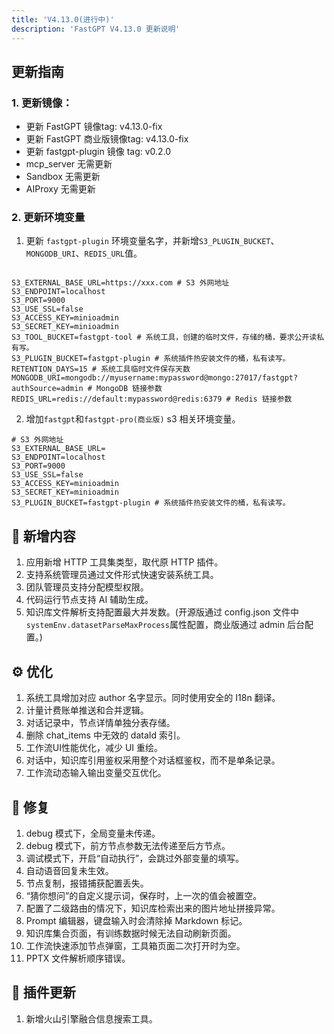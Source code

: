 ```yaml
---
title: 'V4.13.0(进行中)'
description: 'FastGPT V4.13.0 更新说明'
---
```


## 更新指南

### 1. 更新镜像：

- 更新 FastGPT 镜像tag: v4.13.0-fix
- 更新 FastGPT 商业版镜像tag: v4.13.0-fix
- 更新 fastgpt-plugin 镜像 tag: v0.2.0
- mcp_server 无需更新
- Sandbox 无需更新
- AIProxy 无需更新

### 2. 更新环境变量

1. 更新 `fastgpt-plugin` 环境变量名字，并新增`S3_PLUGIN_BUCKET`、`MONGODB_URI`、`REDIS_URL`值。

```

S3_EXTERNAL_BASE_URL=https://xxx.com # S3 外网地址
S3_ENDPOINT=localhost
S3_PORT=9000
S3_USE_SSL=false
S3_ACCESS_KEY=minioadmin
S3_SECRET_KEY=minioadmin
S3_TOOL_BUCKET=fastgpt-tool # 系统工具，创建的临时文件，存储的桶，要求公开读私有写。
S3_PLUGIN_BUCKET=fastgpt-plugin # 系统插件热安装文件的桶，私有读写。
RETENTION_DAYS=15 # 系统工具临时文件保存天数
MONGODB_URI=mongodb://myusername:mypassword@mongo:27017/fastgpt?authSource=admin # MongoDB 链接参数
REDIS_URL=redis://default:mypassword@redis:6379 # Redis 链接参数
```

2. 增加`fastgpt`和`fastgpt-pro(商业版)` s3 相关环境变量。

```
# S3 外网地址
S3_EXTERNAL_BASE_URL= 
S3_ENDPOINT=localhost
S3_PORT=9000
S3_USE_SSL=false
S3_ACCESS_KEY=minioadmin
S3_SECRET_KEY=minioadmin
S3_PLUGIN_BUCKET=fastgpt-plugin # 系统插件热安装文件的桶，私有读写。
```

## 🚀 新增内容

1. 应用新增 HTTP 工具集类型，取代原 HTTP 插件。
2. 支持系统管理员通过文件形式快速安装系统工具。
3. 团队管理员支持分配模型权限。
4. 代码运行节点支持 AI 辅助生成。
5. 知识库文件解析支持配置最大并发数。(开源版通过 config.json 文件中`systemEnv.datasetParseMaxProcess`属性配置，商业版通过 admin 后台配置。)

## ⚙️ 优化

1. 系统工具增加对应 author 名字显示。同时使用安全的 I18n 翻译。
2. 计量计费账单推送和合并逻辑。
3. 对话记录中，节点详情单独分表存储。
4. 删除 chat_items 中无效的 dataId 索引。
5. 工作流UI性能优化，减少 UI 重绘。
6. 对话中，知识库引用鉴权采用整个对话框鉴权，而不是单条记录。
7. 工作流动态输入输出变量交互优化。

## 🐛 修复

1. debug 模式下，全局变量未传递。
2. debug 模式下，前方节点参数无法传递至后方节点。
3. 调试模式下，开启“自动执行”，会跳过外部变量的填写。
4. 自动语音回复未生效。
5. 节点复制，报错捕获配置丢失。
6. “猜你想问”的自定义提示词，保存时，上一次的值会被置空。
7. 配置了二级路由的情况下，知识库检索出来的图片地址拼接异常。
8. Prompt 编辑器，键盘输入时会清除掉 Markdown 标记。
9. 知识库集合页面，有训练数据时候无法自动刷新页面。
10. 工作流快速添加节点弹窗，工具箱页面二次打开时为空。
11. PPTX 文件解析顺序错误。

## 🔨 插件更新

1. 新增火山引擎融合信息搜索工具。
